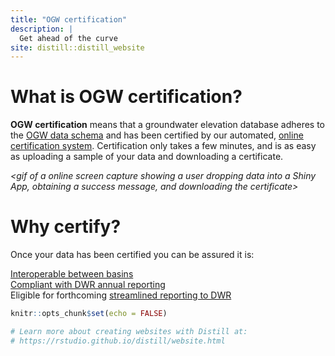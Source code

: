 ```yaml
---
title: "OGW certification"
description: |
  Get ahead of the curve
site: distill::distill_website
---
```


# What is OGW certification?

**OGW certification** means that a groundwater elevation database adheres to the [OGW data schema](data-schema.html) and has been certified by our automated, [online certification system](#). Certification only takes a few minutes, and is as easy as uploading a sample of your data and downloading a certificate. 

*<gif of a online screen capture showing a user dropping data into a Shiny App, obtaining a success message, and downloading the certificate>*

# Why certify?

Once your data has been certified you can be assured it is:

<i class="fas fa-check" style = "color:#50C878"></i> [Interoperable between basins](interbasin.html)  
<i class="fas fa-check" style = "color:#50C878"></i> [Compliant with DWR annual reporting](reporting.html)  
<i class="fas fa-check" style = "color:#50C878"></i> Eligible for forthcoming [streamlined reporting to DWR](iot.html)  



```r
knitr::opts_chunk$set(echo = FALSE)

# Learn more about creating websites with Distill at:
# https://rstudio.github.io/distill/website.html

```
